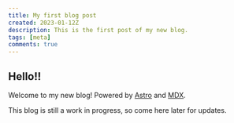 ```yaml
---
title: My first blog post
created: 2023-01-12Z
description: This is the first post of my new blog.
tags: [meta]
comments: true
---
```


## Hello!!

Welcome to my new blog! Powered by [Astro][astro] and [MDX][mdx].

This blog is still a work in progress, so come here later for updates.

[astro]: https://astro.build 'Astro'
[mdx]: https://mdxjs.com 'MDX'
